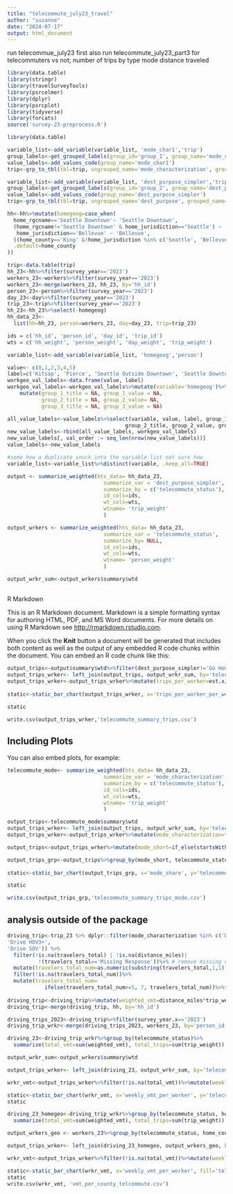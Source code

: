 ```yaml
---
title: "telecommute_july23_travel"
author: "suzanne"
date: "2024-07-17"
output: html_document
---
```

run telecommue_july23 first
also run telecommute_july23_part3
for telecommuters vs not;
number of trips by type 
mode
distance traveled

```r
library(data.table)
library(stringr)
library(travelSurveyTools)
library(psrcelmer)
library(dplyr)
library(psrcplot)
library(tidyverse)
library(forcats)
source('survey-23-preprocess.R')
```



```r
library(data.table)

variable_list<-add_variable(variable_list, 'mode_char1','trip')
group_labels<-get_grouped_labels(group_id='group_1', group_name='mode_char1')
value_labels<-add_values_code(group_name='mode_char1')
trip<-grp_to_tbl(tbl=trip, ungrouped_name='mode_characterization', grouped_name='mode_char1')%>%filter(mode_characterization!='Airplane')

variable_list<-add_variable(variable_list, 'dest_purpose_simpler','trip')
group_labels<-get_grouped_labels(group_id='group_2', group_name='dest_purpose_simpler')
value_labels<-add_values_code(group_name='dest_purpose_simpler')
trip<-grp_to_tbl(tbl=trip, ungrouped_name='dest_purpose', grouped_name='dest_purpose_simpler')
```
```r
hh<-hh%>%mutate(homegeog=case_when(
  home_rgcname=='Seattle Downtown'~ 'Seattle Downtown',
  (home_rgcname!='Seattle Downtown' & home_jurisdiction=='Seattle') ~ 'Seattle Outside Downtown',
   home_jurisdiction=='Bellevue' ~ 'Bellevue',
  ((home_county=='King' &!home_jurisdiction %in% c('Seattle', 'Bellevue'))|home_county=='Snohomish')~'Snohomish-King Suburban',
  .default=home_county
))
```

```r
trip<-data.table(trip)
hh_23<-hh%>%filter(survey_year=='2023')
workers_23<-workers%>%filter(survey_year=='2023')
workers_23<-merge(workers_23, hh_23, by='hh_id')
person_23<-person%>%filter(survey_year=='2023')
day_23<-day%>%filter(survey_year=='2023')
trip_23<-trip%>%filter(survey_year=='2023')
hh_23<-hh_23%>%select(-homegeog)
hh_data_23<-
  list(hh=hh_23, person=workers_23, day=day_23, trip=trip_23)

ids = c('hh_id', 'person_id', 'day_id', 'trip_id')
wts = c('hh_weight', 'person_weight', 'day_weight', 'trip_weight')
```
```r
variable_list<-add_variable(variable_list, 'homegeog','person')

value<- c(0,1,2,3,4,5)
label=c('Kitsap', 'Pierce', 'Seattle Outside Downtown', 'Seattle Downtown','Snohomish-King Suburban', 'Bellevue' )
workgeo_val_labels<-data.frame(value, label)
workgeo_val_labels<-workgeo_val_labels%>%mutate(variable='homegeog')%>%
    mutate(group_1_title = NA, group_1_value = NA,
           group_2_title = NA, group_2_value= NA,
           group_3_title = NA, group_3_value = NA)

all_value_labels<-value_labels%>%select(variable, value, label, group_1_title, group_1_value,
                                      group_2_title, group_2_value, group_3_title, group_3_value)
new_value_labels<-rbind(all_value_labels, workgeo_val_labels)
new_value_labels[, val_order := seq_len(nrow(new_value_labels))]
value_labels<-new_value_labels  


```
```r
#some how a duplicate snuck into the variable list not sure how
variable_list<-variable_list%>%distinct(variable, .keep_all=TRUE)
```




```r
output <- summarize_weighted(hts_data= hh_data_23,
                               summarize_var = 'dest_purpose_simpler',
                               summarize_by = c('telecommute_status'),
                               id_cols=ids,
                               wt_cols=wts,
                               wtname= 'trip_weight'
                               )
```


```r
output_wrkers <- summarize_weighted(hts_data= hh_data_23,
                               summarize_var = 'telecommute_status',
                               summarize_by= NULL,
                               id_cols=ids,
                               wt_cols=wts,
                               wtname= 'person_weight'
                               )

output_wrkr_sum<-output_wrkers$summary$wtd
```


##
R Markdown

This is an R Markdown document. Markdown is a simple formatting syntax for authoring HTML, PDF, and MS Word documents. For more details on using R Markdown see <http://rmarkdown.rstudio.com>.

When you click the **Knit** button a document will be generated that includes both content as well as the output of any embedded R code chunks within the document. You can embed an R code chunk like this:

```r

output_trips<-output$summary$wtd%>%filter(dest_purpose_simpler!='Go Home')
output_trips_wrker<- left_join(output_trips, output_wrkr_sum, by='telecommute_status')%>%filter(dest_purpose_simpler!='Go Home')
output_trips_wrker<-output_trips_wrker%>%mutate(trips_per_worker=est.x/est.y)%>%mutate(trips_per_worker_per_week= trips_per_worker*5)%>%mutate(dest_purpose_simpler=fct_reorder(dest_purpose_simpler, trips_per_worker))%>%mutate(telecommute_status=factor(telecommute_status, levels=c('Fully In Person', 'Hybrid', 'Fully At Home')))%>%filter(dest_purpose_simpler!='Go Home')
                                                                                                   
static<-static_bar_chart(output_trips_wrker, x='trips_per_worker_per_week', y='telecommute_status', fill='dest_purpose_simpler', pos='stack', dec=1, color='pgnobgy_10') + theme(axis.text.x=element_text(size=16), axis.text.y=element_text(size=16),legend.text = element_text(size=16), axis.title.y=element_text(size=20), axis.title.x=element_text(size=20))

static

write.csv(output_trips_wrker,'telecommute_summary_trips.csv')

```

## Including Plots

You can also embed plots, for example:

```r
telecommute_mode<- summarize_weighted(hts_data= hh_data_23,
                               summarize_var = 'mode_characterization',
                               summarize_by = c('telecommute_status'),
                               id_cols=ids,
                               wt_cols=wts,
                               wtname= 'trip_weight'
                               )

```
```r

output_trips<-telecommute_mode$summary$wtd
output_trips_wrker<- left_join(output_trips, output_wrkr_sum, by='telecommute_status')
output_trips_wrker<-output_trips_wrker%>%mutate(mode_characterization=fct_reorder(mode_characterization, prop.x))%>%mutate(telecommute_status=factor(telecommute_status, levels=c('Fully In Person', 'Hybrid', 'Fully At Home')))

output_trips<-output_trips_wrker%>%mutate(mode_short=if_else(startsWith(as.character(mode_characterization),'Drive'), 'Drive', mode_characterization))

output_trips_grp<-output_trips%>%group_by(mode_short, telecommute_status)%>%summarize(mode_share=sum(prop.x))%>%mutate(mode_characterization=fct_reorder(mode_short, mode_share))
                                                                                                   
static<-static_bar_chart(output_trips_grp, x='mode_share', y='telecommute_status', fill='mode_short', pos='stack', dec=1, color='pgnobgy_10') + theme(axis.text.x=element_text(size=16), axis.text.y=element_text(size=16),legend.text = element_text(size=16), axis.title.y=element_text(size=20), axis.title.x=element_text(size=20))

static

write.csv(output_trips_grp,'telecommute_summary_trips_mode.csv')

```

## analysis outside of the package
```r

driving_trip<-trip_23 %>% dplyr::filter(mode_characterization %in% c('Drive HOV2',
'Drive HOV3+',
'Drive SOV')) %>%
  filter(!is.na(travelers_total) | !is.na(distance_miles)| 
          !(travelers_total=='Missing Response'))%>% # remove missing data
  mutate(travelers_total_num=as.numeric(substring(travelers_total,1,1)))%>%
  filter(!is.na(travelers_total_num))%>%
  mutate(travelers_total_num=
            ifelse(travelers_total_num>=5, 7, travelers_total_num))%>%filter(distance_miles<200) # have to make some assumption for 5+
           
driving_trip<-driving_trip%>%mutate(weighted_vmt=distance_miles*trip_weight/travelers_total_num)
driving_trip<-merge(driving_trip, hh, by='hh_id')

```


```r
driving_trips_2023<-driving_trip%>%filter(survey_year.x=='2023')
driving_trip_wrkr<-merge(driving_trips_2023, workers_23, by='person_id', suffixes=c('','_worker'))

driving_23<-driving_trip_wrkr%>%group_by(telecommute_status)%>%
  summarize(total_vmt=sum(weighted_vmt), total_trips=sum(trip_weight))
```

```r
output_wrkr_sum<-output_wrkers$summary$wtd

output_trips_wrker<- left_join(driving_23, output_wrkr_sum, by='telecommute_status')

wrkr_vmt<-output_trips_wrker%>%filter(!is.na(total_vmt))%>%mutate(weekly_vmt_per_worker=5*total_vmt/est)%>%mutate(telecommute_status=factor(telecommute_status, levels=c('Fully In Person', 'Hybrid', 'Fully At Home')))

static<-static_bar_chart(wrkr_vmt, x='weekly_vmt_per_worker', y='telecommute_status', fill='telecommute_status', pos='stack', dec=0, color='pgnobgy_10') + theme(axis.text.x=element_text(size=16), axis.text.y=element_text(size=16),legend.text = element_text(size=16), axis.title.y=element_text(size=20), axis.title.x=element_text(size=20))
static
```
```r

driving_23_homegeo<-driving_trip_wrkr%>%group_by(telecommute_status, home_county)%>%
  summarize(total_vmt=sum(weighted_vmt), total_trips=sum(trip_weight))
```


```r
output_wrkers_geo <- workers_23%>%group_by(telecommute_status, home_county)%>%summarize(wrkers=sum(person_weight))
```

```r


output_trips_wrker<- left_join(driving_23_homegeo, output_wrkers_geo, by=c('telecommute_status', 'home_county'))

wrkr_vmt<-output_trips_wrker%>%filter(!is.na(total_vmt))%>%mutate(weekly_vmt_per_worker=5*total_vmt/wrkers)%>%mutate(telecommute_status=factor(telecommute_status, levels=c('Fully In Person', 'Hybrid', 'Fully At Home')))

static<-static_bar_chart(wrkr_vmt, x='weekly_vmt_per_worker', fill='telecommute_status', y='home_county', dec=0, color='pgnobgy_10') + theme(axis.text.x=element_text(size=16), axis.text.y=element_text(size=16),legend.text = element_text(size=16), axis.title.y=element_text(size=20), axis.title.x=element_text(size=20))
static
write.csv(wrkr_vmt, 'vmt_per_county_telcommute.csv')
```
